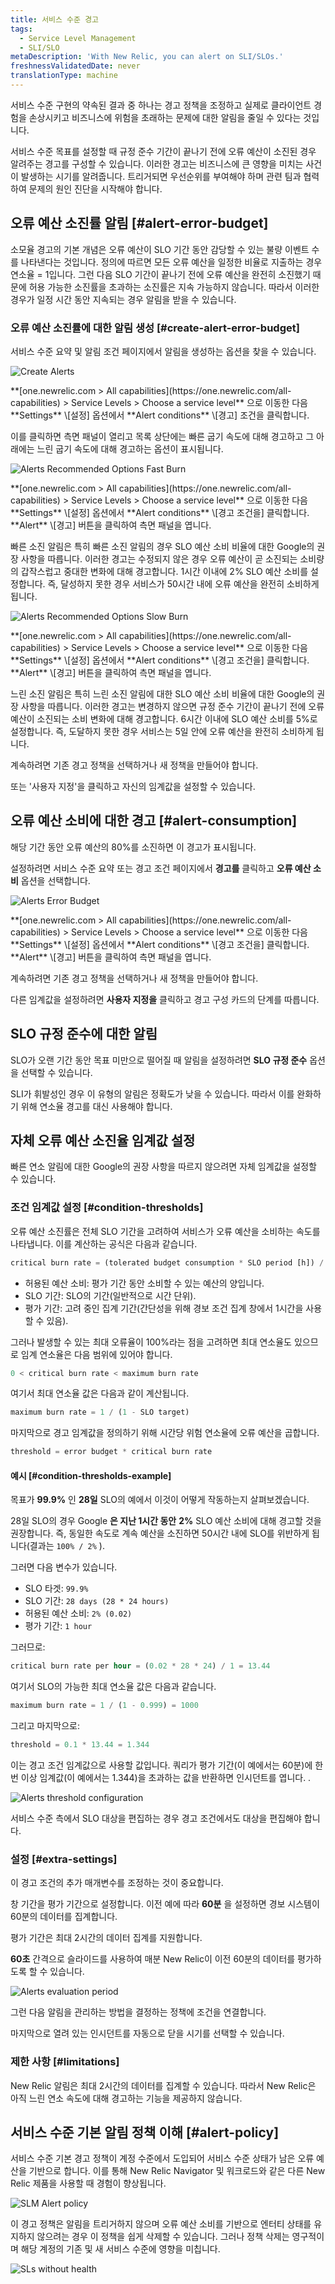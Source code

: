 ```yaml
---
title: 서비스 수준 경고
tags:
  - Service Level Management
  - SLI/SLO
metaDescription: 'With New Relic, you can alert on SLI/SLOs.'
freshnessValidatedDate: never
translationType: machine
---
```










서비스 수준 구현의 약속된 결과 중 하나는 경고 정책을 조정하고 실제로 클라이언트 경험을 손상시키고 비즈니스에 위험을 초래하는 문제에 대한 알림을 줄일 수 있다는 것입니다.

서비스 수준 목표를 설정할 때 규정 준수 기간이 끝나기 전에 오류 예산이 소진된 경우 알려주는 경고를 구성할 수 있습니다. 이러한 경고는 비즈니스에 큰 영향을 미치는 사건이 발생하는 시기를 알려줍니다. 트리거되면 우선순위를 부여해야 하며 관련 팀과 협력하여 문제의 원인 진단을 시작해야 합니다.

## 오류 예산 소진률 알림 [#alert-error-budget]

소모율 경고의 기본 개념은 오류 예산이 SLO 기간 동안 감당할 수 있는 불량 이벤트 수를 나타낸다는 것입니다. 정의에 따르면 모든 오류 예산을 일정한 비율로 지출하는 경우 연소율 = 1입니다. 그런 다음 SLO 기간이 끝나기 전에 오류 예산을 완전히 소진했기 때문에 허용 가능한 소진률을 초과하는 소진률은 지속 가능하지 않습니다. 따라서 이러한 경우가 일정 시간 동안 지속되는 경우 알림을 받을 수 있습니다.

### 오류 예산 소진률에 대한 알림 생성 [#create-alert-error-budget]

서비스 수준 요약 및 알림 조건 페이지에서 알림을 생성하는 옵션을 찾을 수 있습니다.

<img
  title="Alerts CTA"
  alt="Create Alerts"
  src={slmAlertsCta}
/>

<figcaption>
  **[one.newrelic.com > All capabilities](https://one.newrelic.com/all-capabilities) > Service Levels > Choose a service level** 으로 이동한 다음 **Settings** \[설정] 옵션에서 **Alert conditions** \[경고] 조건을 클릭합니다.
</figcaption>

이를 클릭하면 측면 패널이 열리고 목록 상단에는 빠른 굽기 속도에 대해 경고하고 그 아래에는 느린 굽기 속도에 대해 경고하는 옵션이 표시됩니다.

<img
  title="Alerts Recommended Options Fast Burn"
  alt="Alerts Recommended Options Fast Burn"
  src={slmAlertsOptionsFastBurn}
/>

<figcaption>
  **[one.newrelic.com > All capabilities](https://one.newrelic.com/all-capabilities) > Service Levels > Choose a service level** 으로 이동한 다음 **Settings** \[설정] 옵션에서 **Alert conditions** \[경고 조건을] 클릭합니다. **Alert** \[경고] 버튼을 클릭하여 측면 패널을 엽니다.
</figcaption>

빠른 소진 알림은 특히 빠른 소진 알림의 경우 SLO 예산 소비 비율에 대한 Google의 권장 사항을 따릅니다. 이러한 경고는 수정되지 않은 경우 오류 예산이 곧 소진되는 소비량의 갑작스럽고 중대한 변화에 대해 경고합니다. 1시간 이내에 2% SLO 예산 소비를 설정합니다. 즉, 달성하지 못한 경우 서비스가 50시간 내에 오류 예산을 완전히 소비하게 됩니다.

<img
  title="Alerts Recommended Options Slow Burn"
  alt="Alerts Recommended Options Slow Burn"
  src={slmAlertsOptionsSlowBurn}
/>

<figcaption>
  **[one.newrelic.com > All capabilities](https://one.newrelic.com/all-capabilities) > Service Levels > Choose a service level** 으로 이동한 다음 **Settings** \[설정] 옵션에서 **Alert conditions** \[경고 조건을] 클릭합니다. **Alert** \[경고] 버튼을 클릭하여 측면 패널을 엽니다.
</figcaption>

느린 소진 알림은 특히 느린 소진 알림에 대한 SLO 예산 소비 비율에 대한 Google의 권장 사항을 따릅니다. 이러한 경고는 변경하지 않으면 규정 준수 기간이 끝나기 전에 오류 예산이 소진되는 소비 변화에 대해 경고합니다. 6시간 이내에 SLO 예산 소비를 5%로 설정합니다. 즉, 도달하지 못한 경우 서비스는 5일 안에 오류 예산을 완전히 소비하게 됩니다.

계속하려면 기존 경고 정책을 선택하거나 새 정책을 만들어야 합니다.

또는 '사용자 지정'을 클릭하고 자신의 임계값을 설정할 수 있습니다.

## 오류 예산 소비에 대한 경고 [#alert-consumption]

해당 기간 동안 오류 예산의 80%를 소진하면 이 경고가 표시됩니다.

설정하려면 서비스 수준 요약 또는 경고 조건 페이지에서 **경고를** 클릭하고 **오류 예산 소비** 옵션을 선택합니다.

<img
  title="Alerts error budget.png"
  alt="Alerts Error Budget"
  src={slmAlertsErrorBudget}
/>

<figcaption>
  **[one.newrelic.com > All capabilities](https://one.newrelic.com/all-capabilities) > Service Levels > Choose a service level** 으로 이동한 다음 **Settings** \[설정] 옵션에서 **Alert conditions** \[경고 조건을] 클릭합니다. **Alert** \[경고] 버튼을 클릭하여 측면 패널을 엽니다.
</figcaption>

계속하려면 기존 경고 정책을 선택하거나 새 정책을 만들어야 합니다.

다른 임계값을 설정하려면 **사용자 지정을** 클릭하고 경고 구성 카드의 단계를 따릅니다.

## SLO 규정 준수에 대한 알림

SLO가 오랜 기간 동안 목표 미만으로 떨어질 때 알림을 설정하려면 **SLO 규정 준수** 옵션을 선택할 수 있습니다.

SLI가 휘발성인 경우 이 유형의 알림은 정확도가 낮을 수 있습니다. 따라서 이를 완화하기 위해 연소율 경고를 대신 사용해야 합니다.

## 자체 오류 예산 소진율 임계값 설정

빠른 연소 알림에 대한 Google의 권장 사항을 따르지 않으려면 자체 임계값을 설정할 수 있습니다.

### 조건 임계값 설정 [#condition-thresholds]

오류 예산 소진률은 전체 SLO 기간을 고려하여 서비스가 오류 예산을 소비하는 속도를 나타냅니다. 이를 계산하는 공식은 다음과 같습니다.

```sql
critical burn rate = (tolerated budget consumption * SLO period [h]) / (evaluation period [h])
```

* 허용된 예산 소비: 평가 기간 동안 소비할 수 있는 예산의 양입니다.
* SLO 기간: SLO의 기간(일반적으로 시간 단위).
* 평가 기간: 고려 중인 집계 기간(간단성을 위해 경보 조건 집계 창에서 1시간을 사용할 수 있음).

그러나 발생할 수 있는 최대 오류율이 100%라는 점을 고려하면 최대 연소율도 있으므로 임계 연소율은 다음 범위에 있어야 합니다.

```sql
0 < critical burn rate < maximum burn rate
```

여기서 최대 연소율 값은 다음과 같이 계산됩니다.

```sql
maximum burn rate = 1 / (1 - SLO target)
```

마지막으로 경고 임계값을 정의하기 위해 시간당 위험 연소율에 오류 예산을 곱합니다.

```sql
threshold = error budget * critical burn rate
```

#### 예시 [#condition-thresholds-example]

목표가 **99.9%** 인 **28일** SLO의 예에서 이것이 어떻게 작동하는지 살펴보겠습니다.

28일 SLO의 경우 Google **은 지난 1시간 동안** **2%** SLO 예산 소비에 대해 경고할 것을 권장합니다. 즉, 동일한 속도로 계속 예산을 소진하면 50시간 내에 SLO를 위반하게 됩니다(결과는 `100% / 2%` ).

그러면 다음 변수가 있습니다.

* SLO 타겟: `99.9%`
* SLO 기간: `28 days (28 * 24 hours)`
* 허용된 예산 소비: `2% (0.02)`
* 평가 기간: `1 hour`

그러므로:

```sql
critical burn rate per hour = (0.02 * 28 * 24) / 1 = 13.44
```

여기서 SLO의 가능한 최대 연소율 값은 다음과 같습니다.

```sql
maximum burn rate = 1 / (1 - 0.999) = 1000
```

그리고 마지막으로:

```sql
threshold = 0.1 * 13.44 = 1.344
```

이는 경고 조건 임계값으로 사용할 값입니다. 쿼리가 평가 기간(이 예에서는 60분)에 한 번 이상 임계값(이 예에서는 1.344)을 초과하는 값을 반환하면 인시던트를 엽니다. .

<img
  title="Alerts threshold.png"
  alt="Alerts threshold configuration"
  src={alertsConditionThresholdsSlm}
/>

<Callout variant="important">
  서비스 수준 측에서 SLO 대상을 편집하는 경우 경고 조건에서도 대상을 편집해야 합니다.
</Callout>

### 설정 [#extra-settings]

이 경고 조건의 추가 매개변수를 조정하는 것이 중요합니다.

창 기간을 평가 기간으로 설정합니다. 이전 예에 따라 **60분** 을 설정하면 경보 시스템이 60분의 데이터를 집계합니다.

<Callout variant="important">
  평가 기간은 최대 2시간의 데이터 집계를 지원합니다.
</Callout>

**60초** 간격으로 슬라이드를 사용하여 매분 New Relic이 이전 60분의 데이터를 평가하도록 할 수 있습니다.

<img
  title="Alerts evaluation period"
  alt="Alerts evaluation period"
  src={alertsAdvancedSignalSettingsSlm}
/>

그런 다음 알림을 관리하는 방법을 결정하는 정책에 조건을 연결합니다.

마지막으로 열려 있는 인시던트를 자동으로 닫을 시기를 선택할 수 있습니다.

### 제한 사항 [#limitations]

New Relic 알림은 최대 2시간의 데이터를 집계할 수 있습니다. 따라서 New Relic은 아직 느린 연소 속도에 대해 경고하는 기능을 제공하지 않습니다.

## 서비스 수준 기본 알림 정책 이해 [#alert-policy]

서비스 수준 기본 경고 정책이 계정 수준에서 도입되어 서비스 수준 상태가 남은 오류 예산을 기반으로 합니다. 이를 통해 New Relic Navigator 및 워크로드와 같은 다른 New Relic 제품을 사용할 때 경험이 향상됩니다.

<img
  title="SLM Alert policy"
  alt="SLM Alert policy"
  src={slmAlertPolicy}
/>

이 경고 정책은 알림을 트리거하지 않으며 오류 예산 소비를 기반으로 엔터티 상태를 유지하지 않으려는 경우 이 정책을 쉽게 삭제할 수 있습니다. 그러나 정책 삭제는 영구적이며 해당 계정의 기존 및 새 서비스 수준에 영향을 미칩니다.

<img
  title="SLs without health"
  alt="SLs without health"
  src={slmNoHealth}
/>